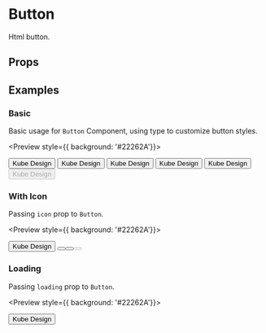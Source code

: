 
<Meta title="Components/Button" component={Button} />

# Button

Html button.

## Props
<Props of={Button} />


## Examples

### Basic

Basic usage for ``Button`` Component, using type to customize button styles.

<Preview style={{ background: '#22262A'}}>
  <Story name="basic buttons">
    <div>
      <Button type="primary">Kube Design</Button>
      <Button type="control">Kube Design</Button>
      <Button>Kube Design</Button>
      <Button type="danger">Kube Design</Button>
      <Button type="flat">Kube Design</Button>
      <Button disabled>Kube Design</Button>
    </div>
  </Story>
</Preview>


### With Icon
Passing ``icon`` prop to ``Button``.

<Preview style={{ background: '#22262A'}}>
  <Story name="buttons with icon">
    <div>
      <Button icon="add">Kube Design</Button>
      <Button icon="add" />
      <Button icon="add" type="flat" />
      <Button icon="add" disabled />
    </div>
  </Story>
</Preview>

### Loading
Passing ``loading`` prop to ``Button``.

<Preview style={{ background: '#22262A'}}>
  <Story name="button loading">
    <div>
      <Button loading={true}>Kube Design</Button>
    </div>
  </Story>
</Preview>
